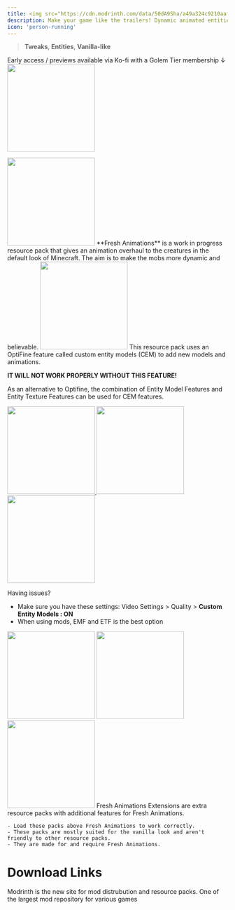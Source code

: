 ```yaml
---
title: <img src="https://cdn.modrinth.com/data/50dA9Sha/a49a324c9210aaf7f5899199af2eaf6ff345b4ef.png"/>'Fresh Animations'
description: Make your game like the trailers! Dynamic animated entities to freshen your Minecraft experience.
icon: 'person-running'
---
```

> <Icon icon="pen-to-square" iconType="solid" /> **Tweaks**, <Icon icon="user-group" iconType="solid" /> **Entities**, <Icon icon="ice-cream" iconType="regular" /> **Vanilla-like**


Early access / previews available via Ko-fi with a Golem Tier membership ↓ 
<a href="https://ko-fi.com/freshlx/tiers" target="_blank">
  <img height="200" noZoom src="/images/fa-early.png" />
</a>

<img height="200" noZoom src="/images/fa-lgo.png" />
**Fresh Animations** is a work in progress resource pack that gives an animation overhaul to the creatures in the default look of Minecraft. The aim is to make the mobs more dynamic and believable.

<img height="200" noZoom src="/images/fa-optifine.png" />
This resource pack uses an OptiFine feature called custom entity models (CEM) to add new models and animations.

<Warning>**IT WILL NOT WORK PROPERLY WITHOUT THIS FEATURE!**</Warning>

As an alternative to Optifine, the combination of Entity Model Features and Entity Texture Features can be used for CEM features.

<a href="https://optifine.net/downloads" target="_blank">
  <img height="200" noZoom src="/images/fa-optifinedownload.png" />
</a>
<a href="https://modrinth.com/mod/entitytexturefeatures" target="_blank">
  <img height="200" noZoom src="/images/fa-etf.png" />
</a>
<a href="https://modrinth.com/mod/entity-model-features" target="_blank">
  <img height="200" noZoom src="/images/fa-emf.png" />
</a>

Having issues?
 - Make sure you have these settings: Video Settings > Quality > **Custom  Entity Models : ON**
 - When using mods, EMF and ETF is the best option

<img height="200" noZoom src="/images/fa-reanimated.png" />
<Accordion title="Animated mobs Graphic:">
  <img height="200" noZoom src="/images/fa-animatedmobs.png" />
</Accordion>

<img height="200" noZoom src="/images/fa-extensions.png" />
Fresh Animations Extensions are extra resource packs with additional features for Fresh Animations.

    - Load these packs above Fresh Animations to work correctly.
    - These packs are mostly suited for the vanilla look and aren't friendly to other resource packs.
    - They are made for and require Fresh Animations.

# Download Links

<CardGroup cols={2}>
  <Card 
    title="Modrinth Download Link"
    icon= "download"
    href="https://modrinth.com/resourcepack/fresh-animations"
  >
    Modrinth is the new site for mod distrubution and resource packs.
  </Card>
  <Card
    title="Curseforge Download Link"
    icon="download"
    href="https://www.curseforge.com/minecraft/texture-packs/fresh-animations"
  >
    One of the largest mod repository for various games
  </Card>
</CardGroup>